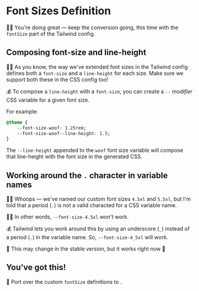 # Font Sizes Definition

<EpicVideo url="https://www.epicweb.dev/workshops/pixel-perfect-figma-to-tailwind/preparing-for-tailwind-v4/transferring-font-size-definition-in-tailwind" />

👨‍💼 You're doing great — keep the conversion going, this time with the `fontSize` part of the Tailwind config.

## Composing font-size and line-height

👨‍💼 As you know, the way we've extended font sizes in the Tailwind config defines both a `font-size` and a `line-height` for each size. Make sure we support both these in the CSS config too!

💰 To compose a `line-height` with a `font-size`, you can create a `--` _modifier_ CSS variable for a given font size.

For example:

```css
@theme {
	--font-size-woof: 1.25rem;
	--font-size-woof--line-height: 1.5;
}
```

The `--line-height` appended to the `woof` font size variable will compose that line-height with the font size in the generated CSS.

## Working around the `.` character in variable names

👨‍💼 Whoops — we've named our custom font sizes `4.5xl` and `5.5xl`, but I'm told that a period (`.`) is not a valid characted for a CSS variable name.

👨‍💼 In other words, `--font-size-4.5xl` won't work.

💰 Tailwind lets you work around this by using an underscore (`_`) instead of a period (`.`) in the variable name. So, `--font-size-4_5xl` will work.

🦉 This may change in the stable version, but it works right now 🤙

## You've got this!

🐨 Port over the custom `fontSize` definitions to <InlineFile file="src/styles/tailwind.css" />.
